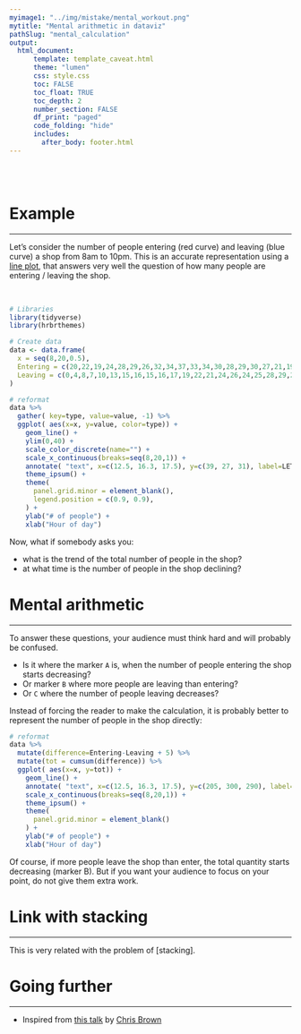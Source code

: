 ```yaml
---
myimage1: "../img/mistake/mental_workout.png"
mytitle: "Mental arithmetic in dataviz"
pathSlug: "mental_calculation"
output:
  html_document:
      template: template_caveat.html
      theme: "lumen"
      css: style.css
      toc: FALSE
      toc_float: TRUE
      toc_depth: 2
      number_section: FALSE
      df_print: "paged"
      code_folding: "hide"
      includes:
        after_body: footer.html
---
```


<br><br>
<div class="mycontent">



# Example
***
Let's consider the number of people entering (red curve) and leaving (blue curve) a shop from 8am to 10pm. This is an accurate representation using a [line plot](https://www.data-to-viz.com/graph/line.html), that answers very well the question of how many people are entering / leaving the shop.

<br>

```r
# Libraries
library(tidyverse)
library(hrbrthemes)

# Create data
data <- data.frame(
  x = seq(8,20,0.5),
  Entering = c(20,22,19,24,28,29,26,32,34,37,33,34,30,28,29,30,27,21,19,21,17,13,15,12,9),
  Leaving = c(0,4,8,7,10,13,15,16,15,16,17,19,22,21,24,26,24,25,28,29,28,26,23,20,19)
)

# reformat
data %>%
  gather( key=type, value=value, -1) %>%
  ggplot( aes(x=x, y=value, color=type)) +
    geom_line() +
    ylim(0,40) +
    scale_color_discrete(name="") +
    scale_x_continuous(breaks=seq(8,20,1)) +
    annotate( "text", x=c(12.5, 16.3, 17.5), y=c(39, 27, 31), label=LETTERS[1:3] ) +
    theme_ipsum() +
    theme(
      panel.grid.minor = element_blank(),
      legend.position = c(0.9, 0.9),
    ) +
    ylab("# of people") +
    xlab("Hour of day")
```


Now, what if somebody asks you:

- what is the trend of the total number of people in the shop?
- at what time is the number of people in the shop declining?




# Mental arithmetic
***
To answer these questions, your audience must think hard and will probably be confused.

- Is it where the marker `A` is, when the number of people entering the shop starts decreasing?
- Or marker `B` where more people are leaving than entering?
- Or `C` where the number of people leaving decreases?

Instead of forcing the reader to make the calculation, it is probably better to represent the number of people in the shop directly:

```r

# reformat
data %>%
  mutate(difference=Entering-Leaving + 5) %>%
  mutate(tot = cumsum(difference)) %>%
  ggplot( aes(x=x, y=tot)) +
    geom_line() +
    annotate( "text", x=c(12.5, 16.3, 17.5), y=c(205, 300, 290), label=LETTERS[1:3] ) +
    scale_x_continuous(breaks=seq(8,20,1)) +
    theme_ipsum() +
    theme(
      panel.grid.minor = element_blank()
    ) +
    ylab("# of people") +
    xlab("Hour of day")
```

Of course, if more people leave the shop than enter, the total quantity starts decreasing (marker B). But if you want your audience to focus on your point, do not give them extra work.



# Link with stacking
***
This is very related with the problem of [stacking].



# Going further
***

- Inspired from [this talk](http://www.seascapemodels.org/rstats/2018/07/04/dataviz2018_notes.html) by [Chris Brown](https://github.com/cbrown5)

<br>




</div>














